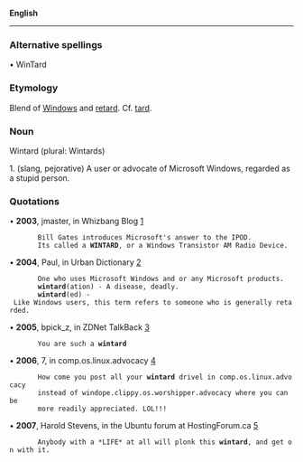 '''English'''
----

===Alternative spellings===

• WinTard

===Etymology===

Blend of [[Windows]] and [[retard]]. Cf. [[tard]].

===Noun===

Wintard (plural: Wintards)

1. (slang, pejorative) A user or advocate of Microsoft Windows, regarded as a stupid person.

===Quotations===

• '''2003''', jmaster, in Whizbang Blog [http://wizbangblog.com/2005/01/14/weekend-caption-contest-winners.php]
        Bill Gates introduces Microsoft's answer to the IPOD.
        Its called a '''WINTARD''', or a Windows Transistor AM Radio Device.

• '''2004''', Paul, in Urban Dictionary [http://www.urbandictionary.com/define.php?term=wintard]
        One who uses Microsoft Windows and or any Microsoft products.
        '''wintard'''(ation) - A disease, deadly.
        '''wintard'''(ed) - Like Windows users, this term refers to someone who is generally retarded.

• '''2005''', bpick_z, in ZDNet TalkBack [http://talkback.zdnet.com/5208-1009-0.html?forumID=1&threadID=15765&messageID=314150&start=94]
        You are such a '''wintard'''

• '''2006''', 7, in comp.os.linux.advocacy [http://schestowitz.com/UseNet/2006/June_2006_3/msg00478.html]
        How come you post all your '''wintard''' drivel in comp.os.linux.advocacy
        instead of windope.clippy.os.worshipper.advocacy where you can be
        more readily appreciated. LOL!!!

• '''2007''', Harold Stevens, in the Ubuntu forum at HostingForum.ca [http://www.hostingforum.ca/457977-how-fucking-fucking-hell-do-i-get-sound-blaster-xtremeaudio-work-2.html]
        Anybody with a *LIFE* at all will plonk this '''wintard''', and get on with it.